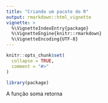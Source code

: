 ```yaml
---
title: "Criando um pacote do R"
output: rmarkdown::html_vignette
vignette: >
  %\VignetteIndexEntry{package}
  %\VignetteEngine{knitr::rmarkdown}
  %\VignetteEncoding{UTF-8}
---
```


```r
knitr::opts_chunk$set(
  collapse = TRUE,
  comment = "#>"
)
```

```r
library(package)
```

A função soma retorna 
